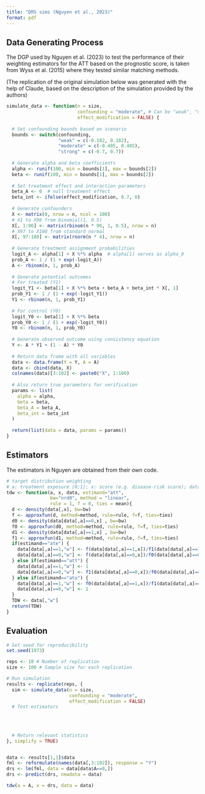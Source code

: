 ```yaml
---
title: "DRS sims (Nguyen et al., 2023)"
format: pdf
---
```


## Data Generating Process

The DGP used by Nguyen et al. (2023) to test the performance of their weighting estimators for the ATT based on the prognostic score, is taken from Wyss et al. (2015) where they tested similar matching methods.

(The replication of the original simulation below was generated with the help of Claude, based on the description of the simulation provided by the authors)

```r
simulate_data <- function(n = size, 
                          confounding = "moderate", # Can be "weak", "moderate", or "strong"
                          effect_modification = FALSE) {
  
  # Set confounding bounds based on scenario
  bounds <- switch(confounding,
                   "weak" = c(-0.182, 0.182),
                   "moderate" = c(-0.405, 0.405),
                   "strong" = c(-0.7, 0.7))
  
  # Generate alpha and beta coefficients
  alpha <- runif(100, min = bounds[1], max = bounds[2])
  beta <- runif(100, min = bounds[1], max = bounds[2])
  
  # Set treatment effect and interaction parameters
  beta_A <- 0  # null treatment effect
  beta_int <- ifelse(effect_modification, 0.7, 0)
  
  # Generate confounders
  X <- matrix(0, nrow = n, ncol = 100)
  # X1 to X96 from binomial(1, 0.5)
  X[, 1:96] <- matrix(rbinom(n * 96, 1, 0.5), nrow = n)
  # X97 to X100 from standard normal
  X[, 97:100] <- matrix(rnorm(n * 4), nrow = n)
  
  # Generate treatment assignment probabilities
  logit_A <- alpha[1] + X %*% alpha  # alpha[1] serves as alpha_0
  prob_A <- 1 / (1 + exp(-logit_A))
  A <- rbinom(n, 1, prob_A)
  
  # Generate potential outcomes
  # For treated (Y1)
  logit_Y1 <- beta[1] + X %*% beta + beta_A + beta_int * X[, 1]
  prob_Y1 <- 1 / (1 + exp(-logit_Y1))
  Y1 <- rbinom(n, 1, prob_Y1)
  
  # For control (Y0)
  logit_Y0 <- beta[1] + X %*% beta
  prob_Y0 <- 1 / (1 + exp(-logit_Y0))
  Y0 <- rbinom(n, 1, prob_Y0)
  
  # Generate observed outcome using consistency equation
  Y <- A * Y1 + (1 - A) * Y0
  
  # Return data frame with all variables
  data <- data.frame(Y = Y, A = A)
  data <- cbind(data, X)
  colnames(data)[3:102] <- paste0("X", 1:100)
  
  # Also return true parameters for verification
  params <- list(
    alpha = alpha,
    beta = beta,
    beta_A = beta_A,
    beta_int = beta_int
  )
  
  return(list(data = data, params = params))
}

```


## Estimators

The estimators in Nguyen are obtained from their own code. 

```r

# target distribution weighting
# a: treatment exposure [0;1]; x: score (e.g. disease-risk score); data: dataset; estimand: “ate” (default),“att” or “atu”
tdw <- function(a, x, data, estimand="att", 
                bw="nrd0", method = "linear", 
                rule = 1, f = 0, ties = mean){
  d <- density(data[,x], bw=bw)
  f <- approxfun(d, method=method, rule=rule, f=f, ties=ties)
  d0 <- density(data[data[,a]==0,x] , bw=bw)
  f0 <- approxfun(d0, method=method, rule=rule, f=f, ties=ties)
  d1 <- density(data[data[,a]==1,x] , bw=bw)
  f1 <- approxfun(d1, method=method, rule=rule, f=f, ties=ties)
  if(estimand=="ate") {
    data[data[,a]==1,"w"] <- f(data[data[,a]==1,x])/f1(data[data[,a]==1,x])
    data[data[,a]==0,"w"] <- f(data[data[,a]==0,x])/f0(data[data[,a]==0,x])
  } else if(estimand=="att") {
    data[data[,a]==1,"w"] <- 1
    data[data[,a]==0,"w"] <- f1(data[data[,a]==0,x])/f0(data[data[,a]==0,x])
  } else if(estimand=="atu") {
    data[data[,a]==1,"w"] <- f0(data[data[,a]==1,x])/f1(data[data[,a]==1,x])
    data[data[,a]==0,"w"] <- 1
  }
  TDW <- data[,"w"]
  return(TDW)
}

```


## Evaluation


```r

# Set seed for reproducibility
set.seed(1973)

reps <- 10 # Number of replication
size <- 100 # Sample size for each replication

# Run simulation
results <- replicate(reps, {
  sim <- simulate_data(n = size, 
                       confounding = "moderate",
                       effect_modification = FALSE)
  # Test estimators
  
  
  
  
  # Return relevant statistics
}, simplify = TRUE)


data <- results[1,1]$data
fml <- reformulate(names(data[,3:102]), response = "Y")
drs <- lm(fml, data = data[data$A==0,])
drs <- predict(drs, newdata = data)

tdw(a = A, x = drs, data = data)

```

